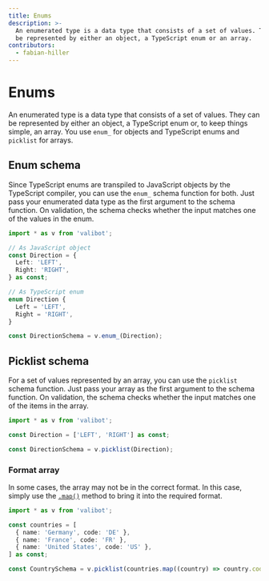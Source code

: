 ```yaml
---
title: Enums
description: >-
  An enumerated type is a data type that consists of a set of values. They can
  be represented by either an object, a TypeScript enum or an array.
contributors:
  - fabian-hiller
---
```



# Enums

An enumerated type is a data type that consists of a set of values. They can be represented by either an object, a TypeScript enum or, to keep things simple, an array. You use <Link href="/api/enum_/">`enum_`</Link> for objects and TypeScript enums and <Link href="/api/picklist/">`picklist`</Link> for arrays.

## Enum schema

Since TypeScript enums are transpiled to JavaScript objects by the TypeScript compiler, you can use the <Link href="/api/enum_/">`enum_`</Link> schema function for both. Just pass your enumerated data type as the first argument to the schema function. On validation, the schema checks whether the input matches one of the values in the enum.

```ts
import * as v from 'valibot';

// As JavaScript object
const Direction = {
  Left: 'LEFT',
  Right: 'RIGHT',
} as const;

// As TypeScript enum
enum Direction {
  Left = 'LEFT',
  Right = 'RIGHT',
}

const DirectionSchema = v.enum_(Direction);
```

## Picklist schema

For a set of values represented by an array, you can use the <Link href="/api/picklist/">`picklist`</Link> schema function. Just pass your array as the first argument to the schema function. On validation, the schema checks whether the input matches one of the items in the array.

```ts
import * as v from 'valibot';

const Direction = ['LEFT', 'RIGHT'] as const;

const DirectionSchema = v.picklist(Direction);
```

### Format array

In some cases, the array may not be in the correct format. In this case, simply use the [`.map()`](https://developer.mozilla.org/en-US/docs/Web/JavaScript/Reference/Global_Objects/Array/map) method to bring it into the required format.

```ts
import * as v from 'valibot';

const countries = [
  { name: 'Germany', code: 'DE' },
  { name: 'France', code: 'FR' },
  { name: 'United States', code: 'US' },
] as const;

const CountrySchema = v.picklist(countries.map((country) => country.code));
```
